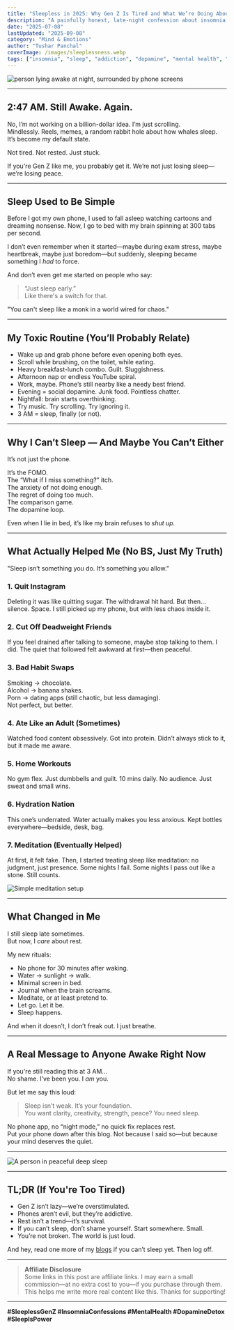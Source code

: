 ```yaml
---
title: "Sleepless in 2025: Why Gen Z Is Tired and What We’re Doing About It"
description: "A painfully honest, late-night confession about insomnia, dopamine addiction, and why most sleep advice feels like a joke."
date: "2025-07-08"
lastUpdated: "2025-09-08"
category: "Mind & Emotions"
author: "Tushar Panchal"
coverImage: /images/sleeplessness.webp
tags: ["insomnia", "sleep", "addiction", "dopamine", "mental health", "self-improvement", "Gen Z"]
---
```



<Image
  src="/images/sleep-insomnia.webp"
  alt="person lying awake at night, surrounded by phone screens"
  width={800}
  height={400}
  className="rounded-xl my-6 mx-auto shadow-lg"
/>

---

## 2:47 AM. Still Awake. Again.

No, I’m not working on a billion-dollar idea. I’m just scrolling.  
Mindlessly. Reels, memes, a random rabbit hole about how whales sleep. It’s become my default state.

Not tired. Not rested. Just stuck.

If you're Gen Z like me, you probably get it. We’re not just losing sleep—we’re losing peace.

---

## Sleep Used to Be Simple

Before I got my own phone, I used to fall asleep watching cartoons and dreaming nonsense. Now, I go to bed with my brain spinning at 300 tabs per second.

I don’t even remember when it started—maybe during exam stress, maybe heartbreak, maybe just boredom—but suddenly, sleeping became something I *had* to force.

And don’t even get me started on people who say:  
> “Just sleep early.”  
Like there's a switch for that.

<Quote>
"You can't sleep like a monk in a world wired for chaos."
</Quote>

---

## My Toxic Routine (You’ll Probably Relate)

- Wake up and grab phone before even opening both eyes.
- Scroll while brushing, on the toilet, while eating.
- Heavy breakfast-lunch combo. Guilt. Sluggishness.
- Afternoon nap or endless YouTube spiral.
- Work, maybe. Phone’s still nearby like a needy best friend.
- Evening = social dopamine. Junk food. Pointless chatter.
- Nightfall: brain starts overthinking.
- Try music. Try scrolling. Try ignoring it.
- 3 AM = sleep, finally (or not).

---

## Why I Can’t Sleep — And Maybe You Can’t Either

It’s not just the phone.

It’s the FOMO.  
The “What if I miss something?” itch.  
The anxiety of not doing enough.  
The regret of doing too much.  
The comparison game.  
The dopamine loop.

Even when I lie in bed, it’s like my brain refuses to *shut up.*

---

## What Actually Helped Me (No BS, Just My Truth)

<Quote>
"Sleep isn’t something you do. It’s something you allow."
</Quote>

### 1. **Quit Instagram**  
Deleting it was like quitting sugar. The withdrawal hit hard. But then... silence. Space. I still picked up my phone, but with less chaos inside it.

### 2. **Cut Off Deadweight Friends**  
If you feel drained after talking to someone, maybe stop talking to them. I did. The quiet that followed felt awkward at first—then peaceful.

### 3. **Bad Habit Swaps**  
Smoking → chocolate.  
Alcohol → banana shakes.  
Porn → dating apps (still chaotic, but less damaging).  
Not perfect, but better.

### 4. **Ate Like an Adult (Sometimes)**  
Watched food content obsessively. Got into protein. Didn’t always stick to it, but it made me aware.

### 5. **Home Workouts**  
No gym flex. Just dumbbells and guilt. 10 mins daily. No audience. Just sweat and small wins.

### 6. **Hydration Nation**  
This one’s underrated. Water actually makes you less anxious. Kept bottles everywhere—bedside, desk, bag.

### 7. **Meditation (Eventually Helped)**  
At first, it felt fake. Then, I started treating sleep like meditation: no judgment, just presence. Some nights I fail. Some nights I pass out like a stone. Still counts.

<Image
  src="/images/meditation.webp"
  alt="Simple meditation setup"
  width={800}
  height={400}
  className="rounded-xl my-6 mx-auto shadow-lg"
/>

---

## What Changed in Me

I still sleep late sometimes.  
But now, I *care* about rest.

My new rituals:

- No phone for 30 minutes after waking.  
- Water → sunlight → walk.  
- Minimal screen in bed.  
- Journal when the brain screams.  
- Meditate, or at least pretend to.  
- Let go. Let it be.  
- Sleep happens.

And when it doesn’t, I don’t freak out. I just breathe.

---

## A Real Message to Anyone Awake Right Now

If you're still reading this at 3 AM…  
No shame. I’ve been you. I *am* you.

But let me say this loud:

> Sleep isn’t weak. It’s your foundation.  
> You want clarity, creativity, strength, peace? You need sleep.

No phone app, no “night mode,” no quick fix replaces rest.  
Put your phone down after this blog. Not because I said so—but because your mind deserves the quiet.

---

<Image
  src="/images/sleep.webp"
  alt="A person in peaceful deep sleep"
  width={800}
  height={400}
  className="rounded-xl my-6 mx-auto shadow-lg"
/>

---

## TL;DR (If You're Too Tired)

- Gen Z isn’t lazy—we’re overstimulated.
- Phones aren’t evil, but they’re addictive.
- Rest isn’t a trend—it’s survival.
- If you can’t sleep, don’t shame yourself. Start somewhere. Small.
- You’re not broken. The world is just loud.

And hey, read one more of my [blogs](/blog/30-days-no-instagram) if you can’t sleep yet. Then log off.

---

> **Affiliate Disclosure**  
> Some links in this post are affiliate links. I may earn a small commission—at no extra cost to you—if you purchase through them. This helps me write more real content like this. Thanks for supporting!

---

**#SleeplessGenZ #InsomniaConfessions #MentalHealth #DopamineDetox #SleepIsPower**

